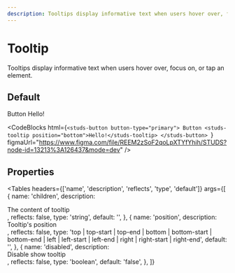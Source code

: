 ```yaml
---
description: Tooltips display informative text when users hover over, focus on, or tap an element.
---
```


# Tooltip

<HeaderComponent
  htmlTag="studs-tooltip"
  jsxTag="StudsTooltip"
  version="Since 2.0"
  status="Draft"
  urlGithub="overlays/tooltip.ts"
  urlStrbook="studs-overlays-tooltip--docs"
/>

Tooltips display informative text when users hover over, focus on, or tap an element.

## Default

<ResizerFeatures>
  <studs-button button-type="primary">
    Button
    <studs-tooltip position="bottom">Hello!</studs-tooltip>
  </studs-button>
</ResizerFeatures>

<CodeBlocks
  html={`<studs-button button-type="primary">
    Button
    <studs-tooltip position="bottom">Hello!</studs-tooltip>
  </studs-button>
`}
  figmaUrl="https://www.figma.com/file/REEM2zSoF2qoLpXTYfYhih/STUDS?node-id=13213%3A126437&mode=dev"
/>

## Properties

<Tables
  headers={['name', 'description', 'reflects', 'type', 'default']}
  args={[
    {
      name: 'children',
      description: <div>The content of tooltip</div>,
      reflects: false,
      type: 'string',
      default: '',
    },
    {
      name: 'position',
      description: <div>Tooltip's position</div>,
      reflects: false,
      type: 'top | top-start | top-end | bottom | bottom-start | bottom-end | left | left-start | left-end | right | right-start | right-end',
      default: '',
    },
    {
      name: 'disabled',
      description: <div>Disable show tooltip</div>,
      reflects: false,
      type: 'boolean',
      default: 'false',
    },
  ]}
></Tables>
